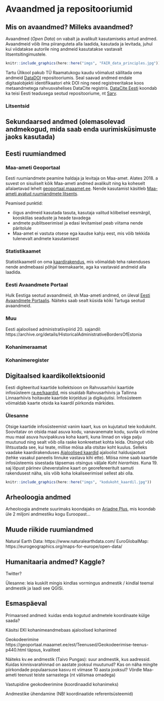 # Avaandmed ja repositooriumid {#avaandmed}

## Mis on avaandmed? Milleks avaandmed?

Avaandmed (*Open Data*) on vabalt ja avalikult kasutamiseks antud andmed. Avaandmeid võib ilma piiranguteta alla laadida, kasutada ja levitada, juhul kui viidatakse autorile ning andmeid kasutatakse vastavalt litsentsitingimustele.

<!-- Lisada utlib materjale ja muu üldine ülevaade. Andres võib teha.  -->


```r
knitr::include_graphics(here::here("imgs", "FAIR_data_principles.jpg"))
```
<!-- 
- Andmete **leitavusele** aitab kaasa see, kui
    + andmetel on püsiidentifikaator DOI,
    + andmed on masinloetaval kujul,  
    + andmed on varustatud võtme- ja märksõnadega,  
    + andmetel on olemas metainfo.
- Andmete **kättesaadavusele** aitab kaasa see, kui  
    + andmeid (või osa nendest) säilitatakse avatud repositooriumis.
- Andmete **ristkasutusele** aitab kaasa see, kui  
    + andmeid hoitakse laialt levinud vormingus,  
    + kasutatakse mingeid andmete v metaandmete standardeid,  
- Andmete **taaskasutatavusele** aitab kaasa see, kui  
    + dokumenteeritakse andmetöötluse protsessi,  
    + varustatakse andmed litsentsiga,  
    + tagatakse andmete kvaliteet.  -->



Tartu Ülikool pakub TÜ Raamatukogu kaudu võimalust säilitada oma andmeid [DataDOI](https://datadoi.ee/) repositooriumis. Seal saavad andmed endale digitaalobjekti identifikaatori ehk DOI ning need registreeritakse koos metaandmetega rahvusvahelises DataCite registris. [DataCite Eesti](http://datacite.ee/datacite.php) koondab ka teisi Eesti teadusega seotud repositooriume, nt [Sarv](http://geokogud.info/).



### Litsentsid

<!-- Paar sõna sellest, et andmetel peab olema litsents. Vaadata utlib videot või nt github litsentside juhist.  -->


## Sekundaarsed andmed (olemasolevad andmekogud, mida saab enda uurimisküsimuste jaoks kasutada)

## Eesti ruumiandmed

### Maa-ameti Geoportaal

Eesti ruumiandmete peamine haldaja ja levitaja on Maa-amet. Alates 2018. a suvest on sisuliselt kõik Maa-ameti andmed avalikult ning ka koheselt allalaetavad lehelt [geoportaal.maaamet.ee](https://geoportaal.maaamet.ee/). Nende kasutamist käsitleb [Maa-ameti avatud ruumiandmete litsents](https://geoportaal.maaamet.ee/docs/Avaandmed/ETAK_ruumiandmete_litsentsileping.pdf).

Peamised punktid: 

- õigus andmeid kasutada tasuta, kasutaja valitud kõlbelisel eesmärgil, kooskõlas seaduste ja heade tavadega
- andmete publitseerimisel ja edasi levitamisel peab viitama nende päritolule
- Maa-amet ei vastuta otsese ega kaudse kahju eest, mis võib tekkida tulenevalt andmete kasutamisest

<!-- Siia mingi lühike ülesanne? -->

### Statistikaamet

Statistikaametil on oma [kaardirakendus](https://estat.stat.ee/StatistikaKaart/VKR), mis võimaldab teha rakenduses nende andmebaasi põhjal teemakaarte, aga ka vastavaid andmeid alla laadida.  

<!-- lisa siia screenshot -->
<!-- laadi mingid andmed alla ja proovi saada QGISi? Nt Loendused -> Rahva ja eluruumide loendus -> Eesti emakeelega rahvastik murdekeele oskuse järgi -> Asustusüksus -> Oskab mõnda murret  -->

### Eesti Avaandmete Portaal

Hulk Eestiga seotud avaandmeid, sh Maa-ameti andmed, on üleval [Eesti Avaandmete Portaalis](https://opendata.riik.ee/). Näiteks saab sealt küsida kõiki Tartuga seotud avaandmeid.  

### Muu

Eesti ajaloolised administratiivpiirid 20. sajandil: https://archive.org/details/HistoricalAdministrativeBordersOfEstonia

### Kohanimeraamat

### Kohanimeregister

## Digitaalsed kaardikollektsioonid 

Eesti digiteeritud kaartide kollektsioon on Rahvusarhiivi kaartide infosüsteem [ra.ee/kaardid](http://www.ra.ee/kaardid/), mis sisaldab Rahvusarhiivis ja Tallinna Linnaarhiivis hoitavate kaartide kirjeldusi ja digikujutisi. Infosüsteem võimaldab kaarte otsida ka kaardil piirkonda märkides.

<!-- Lisada näiteid teistest riikidest -->


### Ülesanne 

Otsige kaartide infosüsteemist vanim kaart, kus on kujutatud teie kodukoht. Soovitatav on otsida maal asuva kodu, vanavanemate kodu, suvila või mõne muu maal asuva huvipakkuva koha kaarti, kuna linnad on väga palju muutunud ning sealt võib olla raske konkreetset kohta leida. Otsingut võib lihtsustada see, kui teate, millise mõisa alla otsitav koht kuulus. Selleks vaadake kaardirakenduses [Ajaloolised kaardid](https://xgis.maaamet.ee/xgis2/page/app/ajalooline) ajaloolist haldusjaotust (tehke vasakul paneelis linnuke vastava kihi ette). Mõisa nime saab kaartide infosüsteemis sisestada täpsemas otsingus väljale *Koht hierarhias*. Kuna 19. saj lõpust pärinev üheverstaline kaart on georefereeritult samuti rakendusest näha, siis võib koha lokaliseerimisel sellest abi olla. 

```r
knitr::include_graphics(here::here("imgs", "kodukoht_kaardil.jpg"))
```


## Arheoloogia andmed

<!-- Andres teeb. Võid mõtteid ja linke lisada -->

Arheoloogia andmete suurimaks koondajaks on [Ariadne Plus](https://ariadne-infrastructure.eu/), mis koondab üle 2 miljoni andmestiku kogu Euroopast...

## Muude riikide ruumiandmed

<!-- Andres teeb. Võid mõtteid ja linke lisada. Tean, et on mingi sait, kust saab kõik riigipiirid, looduse asjade (jõed järved jms), teed jms kätte. otsin üles -->

Natural Earth Data: https://www.naturalearthdata.com/
EuroGlobalMap: https://eurogeographics.org/maps-for-europe/open-data/

## Humanitaaria andmed? Kaggle?

Twitter?

Ülesanne: leia kuskilt mingis kindlas vormingus andmestik / kindlal teemal andmestik ja laadi see QGISi.


## Esmaspäeval

Primaarsed andmed: kuidas enda kogutud andmetele koordinaate külge saada?

Käsitsi
EKI kohanimeandmebaas
ajaloolised kohanimed

Geokodeerimine
https://geoportaal.maaamet.ee/est/Teenused/Geokodeerimise-teenus-p440.html
täpsus, kvaliteet

Näiteks kv.ee andmestik (Taivo Pungas): suur andmestik, kus aadressid. 
Kuidas kinnisvarahinnad on aastate jooksul muutunud? Kas on näha mingite piirkondade populaarsuse kasvu nt viimase 10 aasta jooksul?
Võrdle Maa-ameti teenust teiste sarnastega (nt välismaa omadega)

Vastupidine geokodeerimine (koordinaadid kohanimeks)

Andmestike ühendamine (NB! koordinaatide referentsüsteemid)

